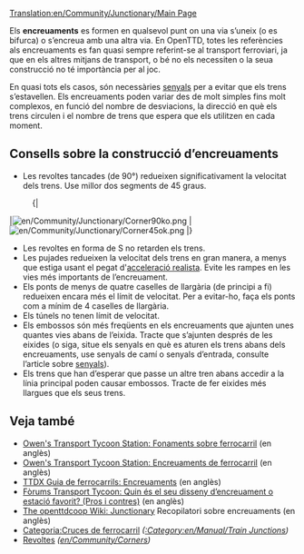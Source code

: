 [[Translation:en/Community/Junctionary/Main Page]]
{{ca/Ampliar}}
{{ca/Community/Junctionary/Menú d’Encreuaments}}{{ca/Taula de contingut}}

Els '''encreuaments''' es formen en qualsevol punt on una via s’uneix (o es bifurca) o s’encreua amb una altra via. En OpenTTD, totes les referències als encreuaments es fan quasi sempre referint-se al transport ferroviari, ja que en els altres mitjans de transport, o bé no els necessiten o la seua construcció no té importància per al joc.

En quasi tots els casos, són necessàries [[ca/Manual/Senyals|senyals]] per a evitar que els trens s’estavellen. Els encreuaments poden variar des de molt simples fins molt complexos, en funció del nombre de desviacions, la direcció en què els trens circulen i el nombre de trens que espera que els utilitzen en cada moment.

==Consells sobre la construcció d’encreuaments==
* Les revoltes tancades (de 90&deg;) redueixen significativament la velocitat dels trens. Use millor dos segments de 45 graus.
:{|
|[[File:en/Community/Junctionary/Corner90ko.png]]
|[[File:en/Community/Junctionary/Corner45ok.png]]
|}
* Les revoltes en forma de S no retarden els trens.
* Les pujades redueixen la velocitat dels trens en gran manera, a menys que estiga usant el pegat d'[[ca/Acceleració realista|acceleració realista]]. Evite les rampes en les vies més importants de l’encreuament.
* Els ponts de menys de quatre caselles de llargària (de principi a fi) redueixen encara més el límit de velocitat. Per a evitar-ho, faça els ponts com a mínim de 4 caselles de llargària.
* Els túnels no tenen límit de velocitat.
* Els embossos són més freqüents en els encreuaments que ajunten unes quantes vies abans de l’eixida. Tracte que s’ajunten després de les eixides (o siga, situe els senyals en què es aturen els trens abans dels encreuaments, use senyals de camí o senyals d’entrada, consulte l’article sobre [[ca/Manual/Senyals|senyals]]).
* Els trens que han d’esperar que passe un altre tren abans accedir a la línia principal poden causar embossos. Tracte de fer eixides més llargues que els seus trens.

==Veja també==
* [http://www.transporttycoon.net/rail Owen's Transport Tycoon Station: Fonaments sobre ferrocarril] (en anglès)
* [http://www.transporttycoon.net/junctions Owen's Transport Tycoon Station: Encreuaments de ferrocarril] (en anglès)
* [http://uwe.s2000.ws/ttdx/network/junctions.php?lang=en TTDX Guia de ferrocarrils: Encreuaments] (en anglès)
* [http://www.tt-forums.net/viewtopic.php?p=251709#251709 Fòrums Transport Tycoon: Quin és el seu disseny d’encreuament o estació favorit? (Pros i contres)] (en anglès)
* [http://wiki.openttdcoop.org/Junctionary The openttdcoop Wiki: Junctionary] Recopilatori sobre encreuaments (en anglès)
* [[:Category:ca/Encreuaments de ferrocarril|Categoria:Cruces de ferrocarril]] ''([[:Category:en/Manual/Train Junctions]])''
* [[ca/Revoltes|Revoltes]] ''([[en/Community/Corners]])''